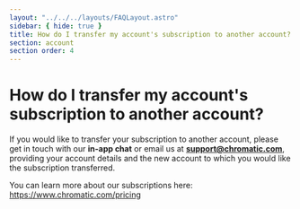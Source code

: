 ```yaml
---
layout: "../../../layouts/FAQLayout.astro"
sidebar: { hide: true }
title: How do I transfer my account's subscription to another account?
section: account
section order: 4
---
```


# How do I transfer my account's subscription to another account?

If you would like to transfer your subscription to another account, please get in touch with our **in-app chat** or email us at **support@chromatic.com**, providing your account details and the new account to which you would like the subscription transferred.

You can learn more about our subscriptions here: https://www.chromatic.com/pricing